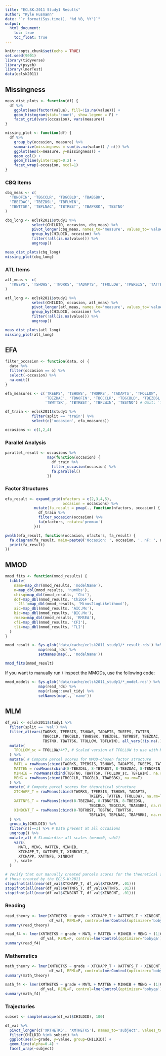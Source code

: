 ```yaml
---
title: "ECLSK:2011 Study1 Results"
author: "Kyle Husmann"
date: "`r format(Sys.time(), '%d %B, %Y')`"
output:
  html_document:
    toc: true
    toc_float: true
---
```


```r
knitr::opts_chunk$set(echo = TRUE)
set.seed(9001)
library(tidyverse)
library(psych)
library(lmerTest)
data(eclsk2011)
```

## Missingness

```r
meas_dist_plots <- function(df) {
  df %>%
    ggplot(aes(factor(value), fill=!is.na(value))) +
    geom_histogram(stat='count', show.legend = F) +
    facet_grid(vars(occasion), vars(measure)) 
}

missing_plot <- function(df) {
  df %>%
    group_by(occasion, measure) %>%
    summarize(missingness = sum(is.na(value)) / n()) %>%
    ggplot(aes(x=measure, y=missingness)) +
    geom_col() +
    geom_hline(yintercept=0.2) +
    facet_wrap(~occasion, ncol=1)
}
```

### CBQ Items

```r
cbq_meas <- c(
  'TBNOFIN', 'TBGCCLR', 'TBGCBLD', 'TBABSBK',
  'TBEZDAC', 'TBEZDSL', 'TBFLWIN',
  'TBWTTSK', 'TBPLNAC', 'TBTRBST', 'TBAPRRK', 'TBSTNO'
)

cbq_long <- eclsk2011$study1 %>%
            select(CHILDID, occasion, cbq_meas) %>%
            pivot_longer(cbq_meas, names_to='measure', values_to='value') %>%
            group_by(CHILDID, occasion) %>%
            filter(!all(is.na(value))) %>%
            ungroup()

meas_dist_plots(cbq_long)
missing_plot(cbq_long)
```

### ATL Items

```r
atl_meas <- c(
  'TKEEPS', 'TSHOWS', 'TWORKS', 'TADAPTS', 'TFOLLOW', 'TPERSIS', 'TATTEN'
)

atl_long <- eclsk2011$study1 %>%
            select(CHILDID, occasion, atl_meas) %>%
            pivot_longer(atl_meas, names_to='measure', values_to='value') %>%
            group_by(CHILDID, occasion) %>%
            filter(!all(is.na(value))) %>%
            ungroup() 

meas_dist_plots(atl_long)
missing_plot(atl_long)
```

## EFA

```r
filter_occasion <- function(data, o) {
  data %>%
  filter(occasion == o) %>%
  select(-occasion) %>%
  na.omit()
}

efa_measures <- c('TKEEPS', 'TSHOWS', 'TWORKS', 'TADAPTS', 'TFOLLOW', 'TPERSIS', 'TATTEN',
                  'TBEZDAC', 'TBNOFIN', 'TBGCCLR', 'TBGCBLD', 'TBEZDSL', 'TBABSBK',
                  'TBWTTSK', 'TBTRBST', 'TBFLWIN', 'TBSTNO') # Omit: 'TBPLNAC', 'TBAPRRK'

df_train <- eclsk2011$study1 %>%
            filter(split == 'train') %>%
            select(c('occasion', efa_measures))

occasions <- c(1,2,4)
```

### Parallel Analysis

```r
parallel_result <- occasions %>%
                   map(function(occasion) {
                     df_train %>%
                     filter_occasion(occasion) %>%
                     fa.parallel()
                   })
```

### Factor Structures

```r
efa_result <- expand_grid(nfactors = c(2,3,4,5),
                          occasion = occasions) %>%
             mutate(fa_result = pmap(., function(nfactors, occasion) {
               df_train %>%
               filter_occasion(occasion) %>%
               fa(nfactors, rotate='promax')
             }))

pwalk(efa_result, function(occasion, nfactors, fa_result) {
  fa.diagram(fa_result, main=paste0('Occasion: ', occasion, ', nF: ', nfactors), cut=0.2)
  print(fa_result)
})
```

## MMOD

```r
mmod_fits <- function(mmod_results) {
  tibble(
    name=map_chr(mmod_results, 'modelName'),
    n=map_dbl(mmod_results, 'numObs'),
    chisq=map_dbl(mmod_results, 'Chi'),
    dof=map_dbl(mmod_results, 'ChiDoF'),
    `-2ll`=map_dbl(mmod_results, 'Minus2LogLikelihood'),
    aic=map_dbl(mmod_results, 'AIC.Mx'),
    bic=map_dbl(mmod_results, 'BIC.Mx'),
    rmsea=map_dbl(mmod_results, 'RMSEA'),
    cfi=map_dbl(mmod_results, 'CFI'),
    tli=map_dbl(mmod_results, 'TLI')
  )
}

mmod_result <- Sys.glob('data/cache/eclsk2011_study1/*_result.rds') %>%
               map(read_rds) %>%
               setNames(map(., 'modelName'))

mmod_fits(mmod_result)
```

If you want to manually run / inspect the MMODs, use the following code:

```r
mmod_models <- Sys.glob('data/cache/eclsk2011_study1/*_model.rds') %>%
               map(read_rds) %>%
               map(rlang::eval_tidy) %>%
               setNames(map(., 'name'))
```

## MLM

```r
df_val <- eclsk2011$study1 %>%
  filter(split == 'val') %>%
  filter_at(vars(TWORKS, TPERSIS, TSHOWS, TADAPTS, TKEEPS, TATTEN,
                 TBGCCLR, TBGCBLD, TBABSBK, TBEZDSL, TBTRBST, TBEZDAC, TBNOFIN,
                 TBSTNO, TBWTTSK, TFOLLOW, TBFLWIN), all_vars(!is.na(.))) %>% # Exclude NAs
  mutate(
    TFOLLOW_sc = TFOLLOW/4*7, # Scaled version of TFOLLOW to use with MINHIB
  ) %>%
  mutate( # Compute parcel scores for MMOD-chosen factor structure
    MATL = rowMeans(cbind(TWORKS, TPERSIS, TSHOWS, TADAPTS, TKEEPS, TATTEN), na.rm=T),
    MATTEN = rowMeans(cbind(8-TBEZDSL, 8-TBTRBST, 8-TBEZDAC, 8-TBNOFIN), na.rm=T),
    MINHIB = rowMeans(cbind(TBSTNO, TBWTTSK, TFOLLOW_sc, TBFLWIN), na.rm=T),
    MENG = rowMeans(cbind(TBGCCLR, TBGCBLD, TBABSBK), na.rm=T)
  ) %>%
  mutate( # Compute parcel scores for theoretical structure
    XTCHAPP_T = rowMeans(cbind(TWORKS, TPERSIS, TSHOWS, TADAPTS,
                                      TKEEPS, TATTEN, TFOLLOW), na.rm=T),
    XATTNFS_T = rowMeans(cbind(8-TBEZDAC, 8-TBNOFIN, 8-TBEZDSL,
                                      TBGCBLD, TBGCCLR, TBABSBK), na.rm=T),
    XINBCNT_T = rowMeans(cbind(8-TBTRBST, TBSTNO, TBWTTSK,
                                      TBFLWIN, TBPLNAC, TBAPRRK), na.rm=T)
  ) %>%
  group_by(CHILDID) %>%
  filter(n()==3) %>% # Data present at all occasions
  ungroup() %>%
  mutate_at( # Standardize all scales (mean=0, sd=1)
    vars(
      MATL, MENG, MATTEN, MINHIB,
      XTCHAPP_T, XATTNFS_T, XINBCNT_T,
      XTCHAPP, XATTNFS, XINBCNT
    ), scale
  )

# Verify that our manually created parcels scores for the theoretical structure match
# those created by the ECLS-K:2011
stopifnot(all(near(df_val$XTCHAPP_T, df_val$XTCHAPP, .01)))
stopifnot(all(near(df_val$XATTNFS_T, df_val$XATTNFS, .01)))
stopifnot(all(near(df_val$XINBCNT_T, df_val$XINBCNT, .01)))
```


### Reading

```r
read_theory <- lmer(XRTHETK5 ~ grade + XTCHAPP_T + XATTNFS_T + XINBCNT_T + (1|CHILDID),
                    df_val, REML=F, control=lmerControl(optimizer='bobyqa'))
summary(read_theory)

read_f4 <- lmer(XRTHETK5 ~ grade + MATL + MATTEN + MINHIB + MENG + (1|CHILDID),
                df_val, REML=F, control=lmerControl(optimizer='bobyqa'))
summary(read_f4)
```

### Mathematics

```r
math_theory <- lmer(XMTHETK5 ~ grade + XTCHAPP_T + XATTNFS_T + XINBCNT_T + (1|CHILDID),
                    df_val, REML=F, control=lmerControl(optimizer='bobyqa'))
summary(math_theory)

math_f4 <- lmer(XMTHETK5 ~ grade + MATL + MATTEN + MINHIB + MENG + (1|CHILDID),
                df_val, REML=F, control=lmerControl(optimizer='bobyqa'))
summary(math_f4)
```

### Trajectories

```r
subset <- sample(unique(df_val$CHILDID), 100)

df_val %>%
  pivot_longer(c('XRTHETK5', 'XMTHETK5'), names_to='subject', values_to='value') %>%
  filter(CHILDID %in% subset) %>%
  ggplot(aes(x=grade, y=value, group=CHILDID)) +
  geom_line(alpha=0.4) +
  facet_wrap(~subject)
```
